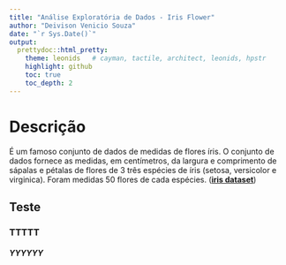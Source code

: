 ```yaml
---
title: "Análise Exploratória de Dados - Iris Flower"
author: "Deivison Venicio Souza"
date: "`r Sys.Date()`"
output:
  prettydoc::html_pretty:
    theme: leonids   # cayman, tactile, architect, leonids, hpstr
    highlight: github
    toc: true
    toc_depth: 2
---
```


# Descrição

É um famoso conjunto de dados de medidas de flores íris. O conjunto de dados fornece as medidas, em centímetros, da largura e comprimento de sápalas e pétalas de flores de 3 três espécies de íris (setosa, versicolor e virginica). Foram medidas 50 flores de cada espécies. ([**iris dataset**](https://archive-beta.ics.uci.edu/))


## Teste

### TTTTT

##### YYYYYY
